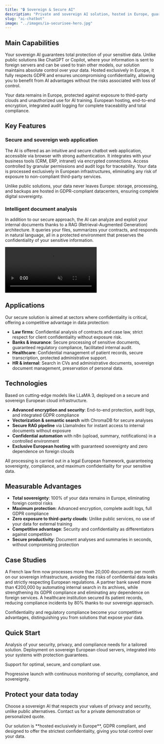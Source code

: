 ```yaml
---
title: "🔒 Sovereign & Secure AI"
description: "Private and sovereign AI solution, hosted in Europe, guaranteeing confidentiality and GDPR compliance, unlike public services that expose your data."
slug: "ai-chatbot"
image: "../images/ia-securisee-hero.jpg"
---
```


## Main Capabilities

Your sovereign AI guarantees total protection of your sensitive data. Unlike public solutions like ChatGPT or Copilot, where your information is sent to foreign servers and can be used to train other models, our solution maintains absolute control over your data. Hosted exclusively in Europe, it fully respects GDPR and ensures uncompromising confidentiality, allowing you to benefit from AI advantages without the risks associated with loss of control.

<CardGroup cols={2}>
  <Card title="Sovereign data protection" icon="shield">
    Your data remains in Europe, protected against exposure to third-party clouds and unauthorized
    use for AI training.
  </Card>
  <Card title="Guaranteed GDPR compliance" icon="lock">
    European hosting, end-to-end encryption, integrated audit logging for complete traceability and
    total compliance.
  </Card>
</CardGroup>

## Key Features

### Secure and sovereign web application

The AI is offered as an intuitive and secure chatbot web application, accessible via browser with strong authentication. It integrates with your business tools (CRM, ERP, intranet) via encrypted connections. Access controlled by granular permissions and audit logs for traceability. Your data is processed exclusively in European infrastructures, eliminating any risk of exposure to non-compliant third-party services.

<Warning>
  Unlike public solutions, your data never leaves Europe: storage, processing, and backups are
  hosted in GDPR-compliant datacenters, ensuring complete digital sovereignty.
</Warning>

### Intelligent document analysis

In addition to our secure approach, the AI can analyze and exploit your internal documents thanks to a RAG (Retrieval-Augmented Generation) architecture. It queries your files, summarizes your contracts, and responds in natural language, all in a protected environment that preserves the confidentiality of your sensitive information.

<video
  autoPlay
  muted
  loop
  playsInline
  className="w-full aspect-video rounded-xl"
  src="https://github.com/MathieuBosse/docs/releases/download/mintlify/demo.mp4"
/>

## Applications

Our secure solution is aimed at sectors where confidentiality is critical, offering a competitive advantage in data protection:

- **Law firms**: Confidential analysis of contracts and case law, strict respect for client confidentiality without exposure risk.
- **Banks & insurance**: Secure processing of sensitive documents, guaranteed regulatory compliance, facilitated internal audit.
- **Healthcare**: Confidential management of patient records, secure transcription, protected administrative support.
- **HR & internal**: Search in CVs and administrative documents, sovereign document management, preservation of personal data.

## Technologies

Based on cutting-edge models like LLaMA 3, deployed on a secure and sovereign European cloud infrastructure.

- **Advanced encryption and security**: End-to-end protection, audit logs, and integrated GDPR compliance
- **Vectorization & semantic search** with ChromaDB for secure analyses
- **Secure RAG pipeline** via LlamaIndex for instant access to internal documents without exposure
- **Confidential automation** with n8n (upload, summary, notifications) in a controlled environment
- **Exclusive European hosting** with guaranteed sovereignty and zero dependence on foreign clouds

<Info>
  All processing is carried out in a legal European framework, guaranteeing sovereignty, compliance,
  and maximum confidentiality for your sensitive data.
</Info>

## Measurable Advantages

- **Total sovereignty**: 100% of your data remains in Europe, eliminating foreign control risks
- **Maximum protection**: Advanced encryption, complete audit logs, full GDPR compliance
- **Zero exposure to third-party clouds**: Unlike public services, no use of your data for external training
- **Competitive advantage**: Security and confidentiality as differentiators against competition
- **Secure productivity**: Document analyses and summaries in seconds, without compromising protection

## Case Studies

A French law firm now processes more than 20,000 documents per month on our sovereign infrastructure, avoiding the risks of confidential data leaks and strictly respecting European regulations.
A partner bank saved more than €200,000 by automating internal search in its archives, while strengthening its GDPR compliance and eliminating any dependence on foreign services.
A healthcare institution secured its patient records, reducing compliance incidents by 80% thanks to our sovereign approach.

<Check>
  Confidentiality and regulatory compliance become your competitive advantages, distinguishing you
  from solutions that expose your data.
</Check>

## Quick Start

<Steps>
<Step title="Initial consultation">
  Analysis of your security, privacy, and compliance needs for a tailored solution.
</Step>

<Step title="Technical configuration">
  Deployment on sovereign European cloud servers, integrated into your systems with protection
  guarantees.
</Step>

<Step title="Team training">Support for optimal, secure, and compliant use.</Step>

<Step title="Production launch">
  Progressive launch with continuous monitoring of security, compliance, and sovereignty.
</Step>
</Steps>

## Protect your data today

Choose a sovereign AI that respects your values of privacy and security, unlike public alternatives. Contact us for a private demonstration or personalized quote.

<Note>
  Our solution is **hosted exclusively in Europe**, GDPR compliant, and designed to offer the
  strictest confidentiality, giving you total control over your data.
</Note>

